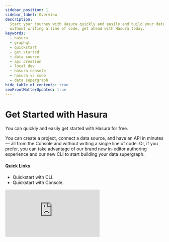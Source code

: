 ```yaml
---
sidebar_position: 1
sidebar_label: Overview
description:
  Start your journey with Hasura quickly and easily and build your data supergraph. With the liberty to create API
  without writing a line of code, get ahead with Hasura today.
keywords:
  - hasura
  - graphql
  - quickstart
  - get started
  - data source
  - api creation
  - local dev
  - hasura console
  - hasura vs code
  - data supergraph
hide_table_of_contents: true
seoFrontMatterUpdated: true
---
```



# Get Started with Hasura

<div className="overview-header">
  <div className="overview-text">
    <p>
      You can quickly and easily get started with Hasura for free.
    </p>
    <p>
      You can create a project, connect a data source, and have an API in minutes — all from the Console and without writing a single line of code. 
      Or, if you prefer, you can take advantage of our brand new in-editor authoring experience and our new CLI to start building
      your data supergraph.
    </p>
    <h4>Quick Links</h4>
    <ul>
      <li>
        <VersionedLink to="/getting-started/local-dev/">Quickstart with CLI.</VersionedLink>
      </li>
      <li>
        <VersionedLink to="/getting-started/console/">Quickstart with Console.</VersionedLink>
      </li>
    </ul>

  </div>
 <iframe
          src="https://www.youtube.com/embed/MdVd7tbrNN8"
          frameBorder="0"
          allow="accelerometer; autoplay; encrypted-media; gyroscope; picture-in-picture"
          allowFullScreen
        />
</div>
